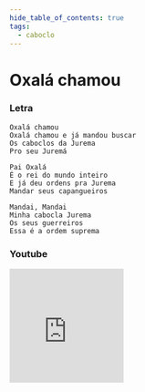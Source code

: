 ```yaml
---
hide_table_of_contents: true
tags:
  - caboclo
---
```


# Oxalá chamou

### Letra

```text
Oxalá chamou
Oxalá chamou e já mandou buscar
Os caboclos da Jurema
Pro seu Juremá

Pai Oxalá
É o rei do mundo inteiro
E já deu ordens pra Jurema
Mandar seus capangueiros

Mandai, Mandai
Minha cabocla Jurema
Os seus guerreiros
Essa é a ordem suprema
```

### Youtube

<iframe
  width="200"
  height="200"
  src="https://www.youtube.com/embed/TPmRUd02Y48"
  title="YouTube video player"
  frameborder="0"
  allow="accelerometer; autoplay; clipboard-write; encrypted-media; gyroscope; picture-in-picture; web-share"
  referrerpolicy="strict-origin-when-cross-origin"
  allowfullscreen
></iframe>
